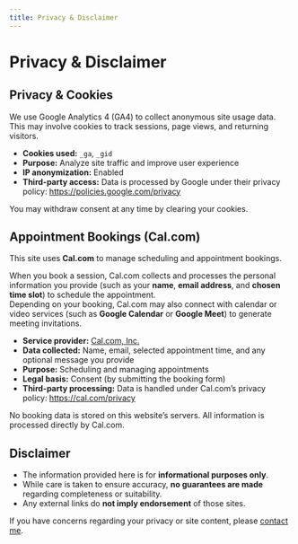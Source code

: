 ```yaml
---
title: Privacy & Disclaimer
---
```


# Privacy & Disclaimer

## Privacy & Cookies

We use Google Analytics 4 (GA4) to collect anonymous site usage data.  
This may involve cookies to track sessions, page views, and returning visitors.

- **Cookies used:** `_ga`, `_gid`
- **Purpose:** Analyze site traffic and improve user experience  
- **IP anonymization:** Enabled  
- **Third-party access:** Data is processed by Google under their privacy policy: [https://policies.google.com/privacy](https://policies.google.com/privacy)

You may withdraw consent at any time by clearing your cookies.

## Appointment Bookings (Cal.com)

This site uses **Cal.com** to manage scheduling and appointment bookings.

When you book a session, Cal.com collects and processes the personal information you provide (such as your **name**, **email address**, and **chosen time slot**) to schedule the appointment.  
Depending on your booking, Cal.com may also connect with calendar or video services (such as **Google Calendar** or **Google Meet**) to generate meeting invitations.

- **Service provider:** [Cal.com, Inc.](https://cal.com)  
- **Data collected:** Name, email, selected appointment time, and any optional message you provide  
- **Purpose:** Scheduling and managing appointments  
- **Legal basis:** Consent (by submitting the booking form)  
- **Third-party processing:** Data is handled under Cal.com’s privacy policy: [https://cal.com/privacy](https://cal.com/privacy)

No booking data is stored on this website’s servers. All information is processed directly by Cal.com.

## Disclaimer

- The information provided here is for **informational purposes only**.  
- While care is taken to ensure accuracy, **no guarantees are made** regarding completeness or suitability.  
- Any external links do **not imply endorsement** of those sites.

If you have concerns regarding your privacy or site content, please [contact me](contact.html).

